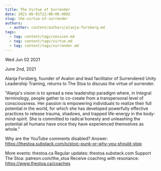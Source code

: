 ```yaml
---
title: The Virtue of Surrender
date: 2021-06-01T22:00:00.000Z
slug: the-virtue-of-surrender
authors:
  - author: content/authors/alanja-forsberg.md
tags:
  - tag: content/tags/session.md
  - tag: content/tags/virtue.md
  - tag: content/tags/surrender.md
---
```






Wed Jun 02 2021

June 2nd, 2021

Alanja Forsberg, founder of Avalon and lead facilitator of Surrendered Unity Leadership Training, returns to The Stoa to discuss the virtue of surrender.
 
"Alanja's vision is to spread a new leadership paradigm where, in Integral terminology, people gather to co-create from a transpersonal level of consciousness. Her passion is empowering individuals to realize their full potential in the world, for which she has developed powerfully effective practices to release trauma, shadows, and trapped life-energy in the body-mind-spirit. She is committed to radical honesty and unleashing the potential all humans have once they have experienced themselves as whole."

Why are the YouTube comments disabled? Answer: https://thestoa.substack.com/p/stoic-punk-or-why-you-should-stop

More events: thestoa.ca
Regular updates: thestoa.substack.com
Support The Stoa: patreon.com/the_stoa
Receive coaching with resonance: https://www.thestoa.ca/coaches


